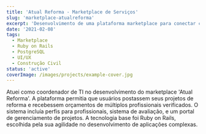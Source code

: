 ```yaml
---
title: 'Atual Reforma - Marketplace de Serviços'
slug: 'marketplace-atualreforma'
excerpt: 'Desenvolvimento de uma plataforma marketplace para conectar clientes a profissionais e empresas de reforma, simplificando orçamentos e contratação.'
date: '2021-02-08'
tags:
  - Marketplace
  - Ruby on Rails
  - PostgreSQL
  - UI/UX
  - Construção Civil
status: 'active'
coverImage: /images/projects/example-cover.jpg
---
```


Atuei como coordenador de TI no desenvolvimento do marketplace 'Atual Reforma'. A plataforma permitia que usuários postassem seus projetos de reforma e recebessem orçamentos de múltiplos profissionais verificados. O sistema incluía perfis para profissionais, sistema de avaliação, e um portal de gerenciamento de projetos. A tecnologia base foi Ruby on Rails, escolhida pela sua agilidade no desenvolvimento de aplicações complexas.
